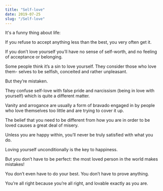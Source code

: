```yaml
---
title: "Self-love"
date: 2019-07-25
slug: "/Self-love"
---
```


It's a funny thing about life:

If you refuse to accept anything less than the best, you very often get it.


If you don’t love yourself you’ll have no sense of self-worth, and no feeling of
acceptance or belonging.

Some people think it’s a sin to love yourself. They consider those who love them-
selves to be selfish, conceited and rather unpleasant.

But they’re mistaken. 

They confuse self-love with false pride and narcissism (being in love with yourself)
which is quite a different matter.

Vanity and arrogance are usually a form of
bravado engaged in by people who love themselves too little and are trying to
cover it up.

The belief that you need to be different from how you are in order to be loved
causes a great deal of misery.

Unless you are happy within, you’ll never be truly
satisfied with what you do.

Loving yourself unconditionally is the key to happiness.

But you don’t have to be perfect: the most loved person in the world makes
mistakes!

You don’t even have to do your best. You don’t have to prove anything.

You’re all right because you’re all right, and lovable exactly as you are.


